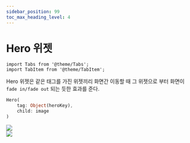 ```yaml
---
sidebar_position: 99
toc_max_heading_level: 4
---
```



# Hero 위젯

```mdx-code-block
import Tabs from '@theme/Tabs';
import TabItem from '@theme/TabItem';
```
Hero 위젯은 같은 태그를 가진 위젯끼리 화면간 이동할 때 그 위젯으로 부터 화면이 `fade in/fade out` 되는 듯한 효과를 준다.

```dart
Hero( 
    tag: Object(heroKey),
    child: image
)
```

<Tabs>
<TabItem value="적용 전">
<div style={{textAlign: "center"}}>
<img src={require("./img/hero/hero_after.gif").default} style={{width: 100}}/>
</div>
</TabItem>
<TabItem value="적용 후">
<div style={{textAlign: "center"}}>
<img src={require("./img/hero/hero_before.gif").default} style={{width: 100}}/>
</div>
</TabItem>
</Tabs>